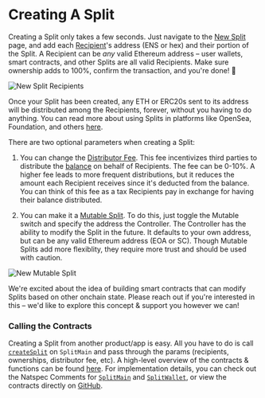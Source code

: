 
# Creating A Split

Creating a Split only takes a few seconds. Just navigate to the
[New Split](https://app.0xsplits.xyz/split/) page, and add each
[Recipient](/core-concepts#recipient)'s address (ENS or hex) and their portion
of the Split. A Recipient can be _any_ valid Ethereum address – user wallets,
smart contracts, and other Splits are all valid Recipients. Make sure ownership
adds to 100%, confirm the transaction, and you're done! 🎉

![New Split Recipients](/new-split-recipients.png)

Once your Split has been created, any ETH or ERC20s sent to its address will be
distributed among the Recipients, forever, without you having to do anything.
You can read more about using Splits in platforms like OpenSea, Foundation, and
others [here](/getstarted/using).

There are two optional parameters when creating a Split:

1. You can change the [Distributor Fee](/core-concepts#distributor-fee). This
   fee incentivizes third parties to distribute the
   [balance](/core-concepts#balance) on behalf of Recipients. The fee can be
   0-10%. A higher fee leads to more frequent distributions, but it reduces the
   amount each Recipient receives since it's deducted from the balance. You can
   think of this fee as a tax Recipients pay in exchange for having their
   balance distributed.

2. You can make it a [Mutable Split](/core-concepts#mutable-split). To do this,
   just toggle the Mutable switch and specify the address the Controller. The
   Controller has the ability to modify the Split in the future. It defaults to
   your own address, but can be any valid Ethereum address (EOA or SC). Though
   Mutable Splits add more flexiblity, they require more trust and should be
   used with caution.

![New Mutable Split](/new-split-mutable.png)

<Callout emoji="👾">
  We're excited about the idea of building smart contracts that can modify
  Splits based on other onchain state. Please reach out if you're interested in
  this – we'd like to explore this concept & support you however we can!
</Callout>

### Calling the Contracts

Creating a Split from another product/app is easy. All you have to do is call
[`createSplit`](/smartcontracts/SplitMain#createsplit) on `SplitMain` and pass
through the params (recipients, ownerships, distributor fee, etc). A high-level
overview of the contracts & functions can be found
[here](/smartcontracts/overview). For implementation details, you can check out
the Natspec Comments for [`SplitMain`](/smartcontracts/SplitMain) and
[`SplitWallet`](/smartcontracts/SplitWallet), or view the contracts directly on
[GitHub](https://github.com/0xSplits/splits/tree/master/contracts).
